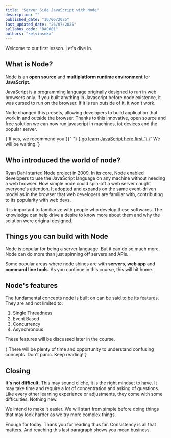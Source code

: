 ```yaml
---
title: "Server Side JavaScript with Node"
description: ""
published_date: "16/06/2025"
last_updated_date: "26/07/2025"
syllabus_code: "BAC001"
authors: "kelvinsekx"
---
```


Welcome to our first lesson. Let's dive in.

## What is Node?

Node is an **open source** and **multiplatform runtime environment** for **JavaScript**.

JavaScript is a programming language originally designed to run in web browsers only. If you built anything in Javascript before node existence, it was cursed to run on the browser. If it is run outside of it, it won't work.

Node changed this presets, allowing developers to build application that work in and outside the browser. Thanks to this innovative, open source and free solution we can now run javascript in machines, iot devices and the popular server.

<AsideNote note="Is this your first time hearing about JavaScript?">
  <span>
    <span>{`If yes, we recommend you`}</span>{" "}
    <a href="https://web.dev/learn/javascript">
      {`go learn JavaScript here first.`}
    </a>
    <span> {` We will be waiting.`}</span>
  </span>
</AsideNote>

## Who introduced the world of node?

Ryan Dahl started Node project in 2009. In its core, Node enabled developers to use the JavaScript language on any machine without needing a web browser. How simple node could spin-off a web server caught everyone's attention. It adopted and expands on the same event-driven model as in the browser that web developers are familiar with, contributing to its popularity with web devs.

<AsideNote>
  It is important to familiarize with people who develop these softwares. The
  knowledge can help drive a desire to know more about them and why the solution
  were original designed.
</AsideNote>

## Things you can build with Node

Node is popular for being a server language. But it can do so much more. Node can do more than just spinning off servers and APIs.

Some popular areas where node shines are with **servers**, **web app** and **command line tools**. As you continue in this course, this will hit home.

## Node's features

The fundamental concepts node is built on can be said to be its features. They are and not limited to:

1. Single Threadness
2. Event Based
3. Concurrency
4. Asynchronous

These features will be discussed later in the course.

<AsideNote note="Just saw something that's confusing?">
  {`There will be plenty of time and opportunity to understand confusing concepts. Don't panic. Keep reading!`}
</AsideNote>

## Closing

**It's not difficult**. This may sound cliche, it is the right mindset to have. It may take time and require a lot of concentration and asking of questions. Like every other learning experience or adjustments, they come with some difficulties. Nothing new.

We intend to make it easier. We will start from simple before doing things that may look harder as we try more complex things.

Enough for today. Thank you for reading thus far. Consistency is all that matters. And reaching this last paragraph shows you mean business.

